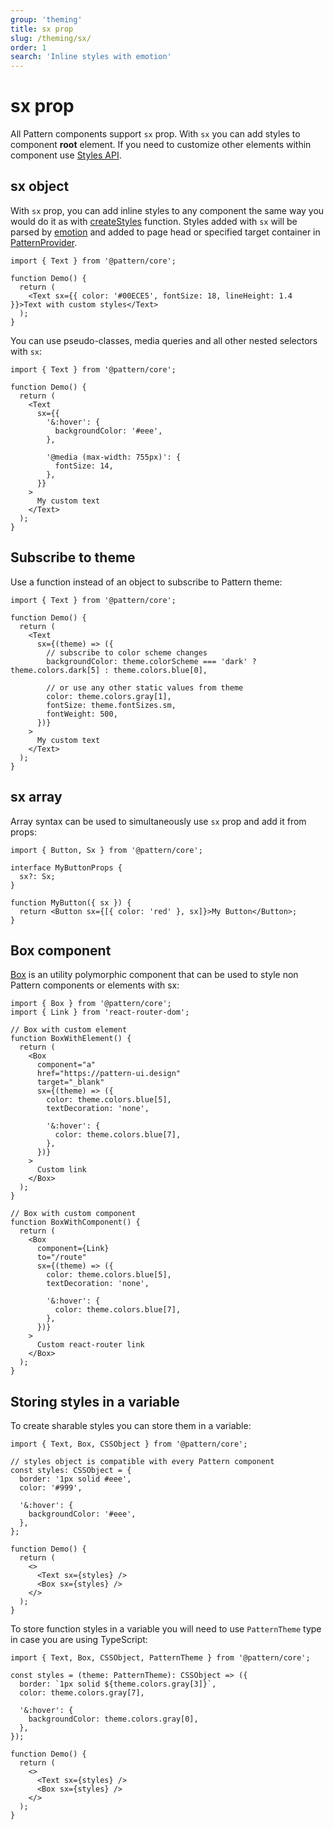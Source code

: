 ```yaml
---
group: 'theming'
title: sx prop
slug: /theming/sx/
order: 1
search: 'Inline styles with emotion'
---
```


# sx prop

All Pattern components support `sx` prop. With `sx` you can add styles to component **root** element.
If you need to customize other elements within component use [Styles API](/theming/styles-api/).

## sx object

With `sx` prop, you can add inline styles to any component the same way you would do it as with [createStyles](/theming/create-styles/)
function. Styles added with `sx` will be parsed by [emotion](https://emotion.sh) and added to page head or specified target container in [PatternProvider](/theming/pattern-provider/).

```tsx
import { Text } from '@pattern/core';

function Demo() {
  return (
    <Text sx={{ color: '#00ECE5', fontSize: 18, lineHeight: 1.4 }}>Text with custom styles</Text>
  );
}
```

You can use pseudo-classes, media queries and all other nested selectors with `sx`:

```tsx
import { Text } from '@pattern/core';

function Demo() {
  return (
    <Text
      sx={{
        '&:hover': {
          backgroundColor: '#eee',
        },

        '@media (max-width: 755px)': {
          fontSize: 14,
        },
      }}
    >
      My custom text
    </Text>
  );
}
```

## Subscribe to theme

Use a function instead of an object to subscribe to Pattern theme:

```tsx
import { Text } from '@pattern/core';

function Demo() {
  return (
    <Text
      sx={(theme) => ({
        // subscribe to color scheme changes
        backgroundColor: theme.colorScheme === 'dark' ? theme.colors.dark[5] : theme.colors.blue[0],

        // or use any other static values from theme
        color: theme.colors.gray[1],
        fontSize: theme.fontSizes.sm,
        fontWeight: 500,
      })}
    >
      My custom text
    </Text>
  );
}
```

## sx array

Array syntax can be used to simultaneously use `sx` prop and add it from props:

```tsx
import { Button, Sx } from '@pattern/core';

interface MyButtonProps {
  sx?: Sx;
}

function MyButton({ sx }) {
  return <Button sx={[{ color: 'red' }, sx]}>My Button</Button>;
}
```

## Box component

[Box](/core/box/) is an utility polymorphic component that can be used to style non Pattern components or elements with sx:

```tsx
import { Box } from '@pattern/core';
import { Link } from 'react-router-dom';

// Box with custom element
function BoxWithElement() {
  return (
    <Box
      component="a"
      href="https://pattern-ui.design"
      target="_blank"
      sx={(theme) => ({
        color: theme.colors.blue[5],
        textDecoration: 'none',

        '&:hover': {
          color: theme.colors.blue[7],
        },
      })}
    >
      Custom link
    </Box>
  );
}

// Box with custom component
function BoxWithComponent() {
  return (
    <Box
      component={Link}
      to="/route"
      sx={(theme) => ({
        color: theme.colors.blue[5],
        textDecoration: 'none',

        '&:hover': {
          color: theme.colors.blue[7],
        },
      })}
    >
      Custom react-router link
    </Box>
  );
}
```

## Storing styles in a variable

To create sharable styles you can store them in a variable:

```tsx
import { Text, Box, CSSObject } from '@pattern/core';

// styles object is compatible with every Pattern component
const styles: CSSObject = {
  border: '1px solid #eee',
  color: '#999',

  '&:hover': {
    backgroundColor: '#eee',
  },
};

function Demo() {
  return (
    <>
      <Text sx={styles} />
      <Box sx={styles} />
    </>
  );
}
```

To store function styles in a variable you will need to use `PatternTheme` type in case you are using TypeScript:

```tsx
import { Text, Box, CSSObject, PatternTheme } from '@pattern/core';

const styles = (theme: PatternTheme): CSSObject => ({
  border: `1px solid ${theme.colors.gray[3]}`,
  color: theme.colors.gray[7],

  '&:hover': {
    backgroundColor: theme.colors.gray[0],
  },
});

function Demo() {
  return (
    <>
      <Text sx={styles} />
      <Box sx={styles} />
    </>
  );
}
```
